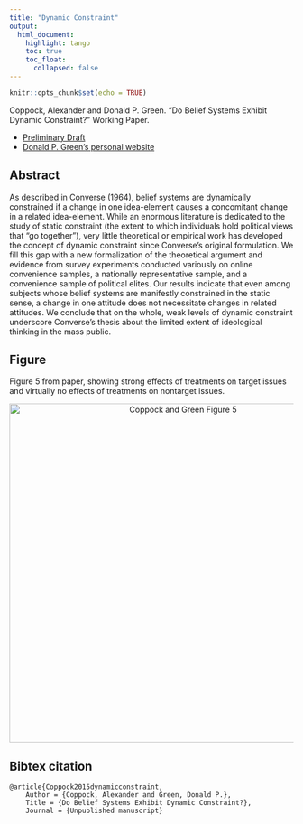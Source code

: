 ```yaml
---
title: "Dynamic Constraint"
output: 
  html_document:
    highlight: tango
    toc: true
    toc_float:
      collapsed: false
---
```


```r
knitr::opts_chunk$set(echo = TRUE)
```

Coppock, Alexander and Donald P. Green. “Do Belief Systems Exhibit Dynamic Constraint?” Working Paper.

- [Preliminary Draft](papers/CG_dynamicconstraint.pdf)
- [Donald P. Green's personal website](https://sites.google.com/site/donaldpgreen/)

## Abstract

As described in Converse (1964), belief systems are dynamically constrained if a change in one idea-element causes a concomitant change in a related idea-element. While an enormous literature is dedicated to the study of static constraint (the extent to which individuals hold political views that “go together”), very little theoretical or empirical work has developed the concept of dynamic constraint since Converse’s original formulation. We fill this gap with a new formalization of the theoretical argument and evidence from survey experiments conducted variously on online convenience samples, a nationally representative sample, and a convenience sample of political elites. Our results indicate that even among subjects whose belief systems are manifestly constrained in the static sense, a change in one attitude does not necessitate changes in related attitudes. We conclude that on the whole, weak levels of dynamic constraint underscore Converse’s thesis about the limited extent of ideological thinking in the mass public.

## Figure

Figure 5 from paper, showing strong effects of treatments on target issues and virtually no effects of treatments on nontarget issues.

<center><img src="Images/CG_dynamicconstraint_fig.png" alt="Coppock and Green Figure 5" width="600"></center>

## Bibtex citation

```
@article{Coppock2015dynamicconstraint,
	Author = {Coppock, Alexander and Green, Donald P.},
	Title = {Do Belief Systems Exhibit Dynamic Constraint?},
	Journal = {Unpublished manuscript}
```
